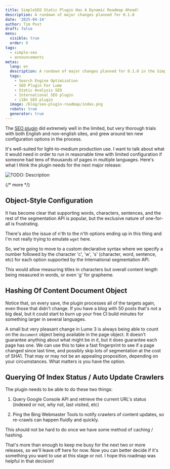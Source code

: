 ```yaml
---
title: SimpleSEO Static Plugin Has A Dynamic Roadmap Ahead!
description: A rundown of major changes planned for 0.1.0
date: '2025-04-14'
author: Tim Post
draft: false
menu:
  visible: true
  order: 0
tags:
  - simple-seo
  - announcements
metas:
  lang: en
  description: A rundown of major changes planned for 0.1.0 in the SimpleSEO Static Analysis Plugin That Comes With CushyText.
  tags:
    - Search Engine Optimization
    - SEO Plugin For Lume
    - Static Analysis SEO
    - International SEO plugin
    - i18n SEO plugin
  image: /blog/seo-plugin-roadmap/index.png
  robots: true
  generator: true
---
```


The [SEO plugin](https://github.com/timthepost/cushytext-theme?tab=readme-ov-file#just-using-the-simple-seo-plugin) 
did extremely well in the limited, but very thorough trials
with both English and non-english sites, and grew around ten
new configuration options in the process.

It's well-suited for light-to-medium production use. I want to 
talk about what it would need in order to run in reasonable time
with limited configuration if someone had tens of thousands of 
pages in multiple languages. Here's what I think the plugin needs
for the next major release:

<img
  class="blog_image"
  src="/blog/seo-plugin-roadmap/index.png" 
  alt="TODO: Description" 
  title="TODO: Title" />

{/* more */} 
  

  
## Object-Style Configuration

It has become clear that supporting words, characters, sentences, 
and the rest of the segmentation API is popular, but the exclusive
nature of one-for-all is frustrating. 

There's also the issue of n'th to the n'th options ending up in
this thing and I'm not really trying to emulate `wget` here.

So, we're going to move to a custom declarative syntax where we 
specify a number followed by the character 'c', 'w', 's' (character,
word, sentence, etc) for each option supported by the International
segmentation API. 

This would allow measuring titles in characters but overall content
length being measured in words, or even 'g' for grapheme.

## Hashing Of Content Document Object

Notice that, on every save, the plugin processes all of the targets 
again, even those that didn't change. If you have a blog with 50
posts that's not a big deal, but it could start to burn up your free
CI build minutes for something larger in several languages. 

A small but very pleasant change in Lume 3 is always being able to
count on the `document` object being available in the page object. 
It doesn't guarantee anything about what might be _in it_, but it 
does guarantee each page has one. We can use this to take a fast 
fingerprint to see if a page changed since last time, and possibly 
skip lots of segmentation at the cost of SHA1. That may or may 
not be an appealing proposition, depending on your circumstances. What 
matters is you have the option.

## Querying Of Index Status / Auto Update Crawlers

The plugin needs to be able to do these two things:

 1. Query Google Console API and retrieve the current 
    URL's status (indexed or not, why not, last visited, etc)

 2. Ping the Bing Webmaster Tools to notify crawlers 
    of content updates, so re-crawls can happen fluidly 
    and quickly.

This should not be hard to do once we have some method of 
caching / hashing.

That's more than enough to keep me busy for the next two or more 
releases, so we'll leave off here for now. Now you can better decide
if it's something you want to use at this stage or not. I hope this
roadmap was helpful in that decision!





